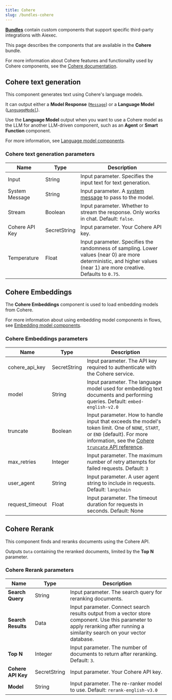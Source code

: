 ```yaml
---
title: Cohere
slug: /bundles-cohere
---
```



<Icon name="Blocks" aria-hidden="true" /> [**Bundles**](/components-bundle-components) contain custom components that support specific third-party integrations with Aiexec.

This page describes the components that are available in the **Cohere** bundle.

For more information about Cohere features and functionality used by Cohere components, see the [Cohere documentation](https://cohere.ai/).

## Cohere text generation

This component generates text using Cohere's language models.

It can output either a **Model Response** ([`Message`](/data-types#message)) or a **Language Model** ([`LanguageModel`](/data-types#languagemodel)).

Use the **Language Model** output when you want to use a Cohere model as the LLM for another LLM-driven component, such as an **Agent** or **Smart Function** component.

For more information, see [Language model components](/components-models).

### Cohere text generation parameters

<PartialParams />

| Name | Type | Description |
|------|------|-------------|
| Input | String | Input parameter. Specifies the input text for text generation. |
| System Message | String | Input parameter. A [system message](https://docs.cohere.com/docs/system-instructions) to pass to the model. |
| Stream | Boolean | Input parameter. Whether to stream the response. Only works in chat. Default: `false`. |
| Cohere API Key | SecretString | Input parameter. Your Cohere API key. |
| Temperature | Float | Input parameter. Specifies the randomness of sampling. Lower values (near 0) are more deterministic, and higher values (near 1) are more creative. Defaults to `0.75`. |

## Cohere Embeddings

The **Cohere Embeddings** component is used to load embedding models from Cohere.

For more information about using embedding model components in flows, see [Embedding model components](/components-embedding-models).

### Cohere Embeddings parameters

<PartialParams />

| Name | Type | Description |
|------|------|-------------|
| cohere_api_key | SecretString | Input parameter. The API key required to authenticate with the Cohere service. |
| model | String | Input parameter. The language model used for embedding text documents and performing queries. Default: `embed-english-v2.0` |
| truncate | Boolean | Input parameter. How to handle input that exceeds the model's token limit. One of `NONE`, `START`, or `END` (default). For more information, see the [Cohere `truncate` API reference](https://docs.cohere.com/reference/embed#request.body.truncate). |
| max_retries | Integer | Input parameter. The maximum number of retry attempts for failed requests. Default: `3` |
| user_agent | String | Input parameter. A user agent string to include in requests. Default: `langchain`|
| request_timeout | Float | Input parameter. The timeout duration for requests in seconds. Default: None |

## Cohere Rerank

This component finds and reranks documents using the Cohere API.

Outputs `Data` containing the reranked documents, limited by the **Top N** parameter.

### Cohere Rerank parameters

<PartialParams />

| Name | Type | Description |
|------|------|-------------|
| **Search Query** | String | Input parameter. The search query for reranking documents. |
| **Search Results** | Data | Input parameter. Connect search results output from a vector store component. Use this parameter to apply reranking after running a similarity search on your vector database. |
| **Top N** | Integer | Input parameter. The number of documents to return after reranking. Default: `3`. |
| **Cohere API Key** | SecretString | Input parameter. Your Cohere API key. |
| **Model** | String | Input parameter. The re-ranker model to use. Default: `rerank-english-v3.0` |